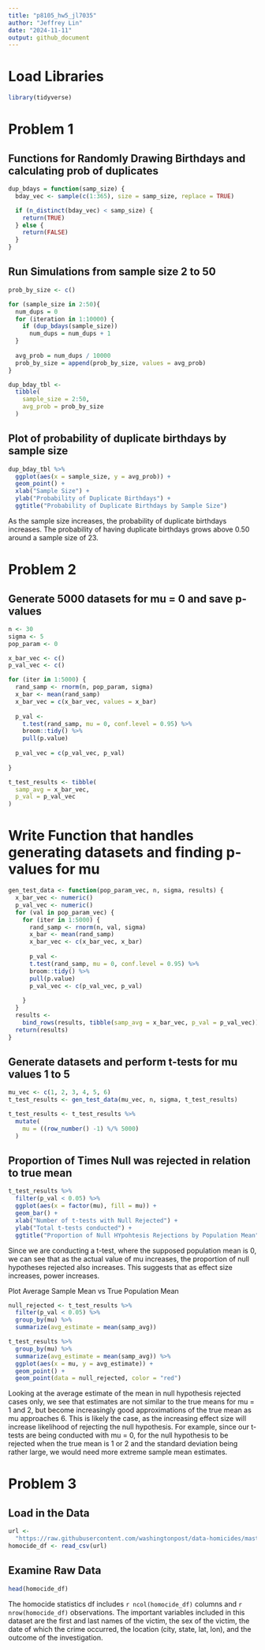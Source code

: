 ```yaml
---
title: "p8105_hw5_jl7035"
author: "Jeffrey Lin"
date: "2024-11-11"
output: github_document
---
```


# Load Libraries
```r
library(tidyverse)

```


# Problem 1

## Functions for Randomly Drawing Birthdays and calculating prob of duplicates

```r
dup_bdays = function(samp_size) {
  bday_vec <- sample(c(1:365), size = samp_size, replace = TRUE)

  if (n_distinct(bday_vec) < samp_size) {
    return(TRUE)
  } else {
    return(FALSE)
  } 
}

```

## Run Simulations from sample size 2 to 50
```r

prob_by_size <- c()

for (sample_size in 2:50){
  num_dups = 0
  for (iteration in 1:10000) {
    if (dup_bdays(sample_size))
      num_dups = num_dups + 1
  }
  
  avg_prob = num_dups / 10000
  prob_by_size = append(prob_by_size, values = avg_prob)
}

dup_bday_tbl <-
  tibble(
    sample_size = 2:50,
    avg_prob = prob_by_size
  )

```


## Plot of probability of duplicate birthdays by sample size
```r
dup_bday_tbl %>% 
  ggplot(aes(x = sample_size, y = avg_prob)) +
  geom_point() +
  xlab("Sample Size") +
  ylab("Probability of Duplicate Birthdays") +
  ggtitle("Probability of Duplicate Birthdays by Sample Size")


```
As the sample size increases, the probability of duplicate birthdays increases.
The probability of having duplicate birthdays grows above 0.50 around a sample
size of 23. 

# Problem 2


## Generate 5000 datasets for mu = 0 and save p-values
```r
n <- 30
sigma <- 5
pop_param <- 0

x_bar_vec <- c()
p_val_vec <- c()

for (iter in 1:5000) {
  rand_samp <- rnorm(n, pop_param, sigma)
  x_bar <- mean(rand_samp)
  x_bar_vec = c(x_bar_vec, values = x_bar)
  
  p_val <- 
    t.test(rand_samp, mu = 0, conf.level = 0.95) %>%
    broom::tidy() %>% 
    pull(p.value)
    
  p_val_vec = c(p_val_vec, p_val)
  
}

t_test_results <- tibble(
  samp_avg = x_bar_vec,
  p_val = p_val_vec
)


```


# Write Function that handles generating datasets and finding p-values for mu
```r
gen_test_data <- function(pop_param_vec, n, sigma, results) {
  x_bar_vec <- numeric()
  p_val_vec <- numeric()
  for (val in pop_param_vec) {
    for (iter in 1:5000) {
      rand_samp <- rnorm(n, val, sigma)
      x_bar <- mean(rand_samp)
      x_bar_vec <- c(x_bar_vec, x_bar)
      
      p_val <- 
      t.test(rand_samp, mu = 0, conf.level = 0.95) %>%
      broom::tidy() %>% 
      pull(p.value)
      p_val_vec <- c(p_val_vec, p_val)
      
    }
  }
  results <- 
    bind_rows(results, tibble(samp_avg = x_bar_vec, p_val = p_val_vec))
  return(results)
}

```

## Generate datasets and perform t-tests for mu values 1 to 5
```r
mu_vec <- c(1, 2, 3, 4, 5, 6)
t_test_results <- gen_test_data(mu_vec, n, sigma, t_test_results)

t_test_results <- t_test_results %>% 
  mutate(
    mu = ((row_number() -1) %/% 5000)
  )


```

## Proportion of Times Null was rejected in relation to true mean
```r
t_test_results %>% 
  filter(p_val < 0.05) %>% 
  ggplot(aes(x = factor(mu), fill = mu)) +
  geom_bar() +
  xlab("Number of t-tests with Null Rejected") +
  ylab("Total t-tests conducted") +
  ggtitle("Proportion of Null HYpohtesis Rejections by Population Mean")


```
Since we are conducting a t-test, where the supposed population mean is 0, 
we can see that as the actual value of mu increases, the proportion of 
null hypotheses rejected also increases. This suggests that as effect size 
increases, power increases. 

Plot Average Sample Mean vs True Population Mean

```r
null_rejected <- t_test_results %>% 
  filter(p_val < 0.05) %>% 
  group_by(mu) %>% 
  summarize(avg_estimate = mean(samp_avg))

t_test_results %>% 
  group_by(mu) %>% 
  summarize(avg_estimate = mean(samp_avg)) %>% 
  ggplot(aes(x = mu, y = avg_estimate)) +
  geom_point() +
  geom_point(data = null_rejected, color = "red")

```
Looking at the average estimate of the mean in null hypothesis rejected cases 
only, we see that estimates are not similar to the true means for mu = 1 and 2,
but become increasingly good approximations of the true mean as mu approaches 
6. This is likely the case, as the increasing effect size will increase 
likelihood of rejecting the null hypothesis. For example, since our 
t-tests are being conducted with mu = 0, for the null hypothesis to be rejected 
when the true mean is 1 or 2 and the standard deviation being rather large,
we would need more extreme sample mean estimates. 


# Problem 3

## Load in the Data 
```r
url <- 
  "https://raw.githubusercontent.com/washingtonpost/data-homicides/master/homicide-data.csv"
homocide_df <- read_csv(url)

```

## Examine Raw Data

```r
head(homocide_df)

```

The homocide statistics df includes `r ncol(homocide_df)` columns and 
`r nrow(homocide_df)` observations. The important variables included in this 
dataset are the first and last names of the victim, the sex of the victim, the 
date of which the crime occurred, the location (city, state, lat, lon), and 
the outcome of the investigation. 



